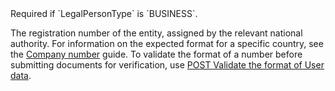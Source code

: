   
<ParamField body="CompanyNumber" type="string" >     
Required if `LegalPersonType` is `BUSINESS`.

The registration number of the entity, assigned by the relevant national authority. For information on the expected format for a specific country, see the [Company number](/guides/users/verification/company-number) guide. To validate the format of a number before submitting documents for verification, use [POST Validate the format of User data](/api-reference/user-data-format/validate-user-data-format).  
</ParamField>